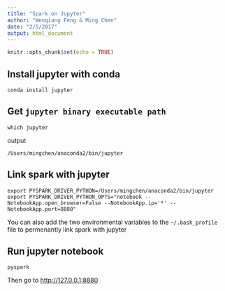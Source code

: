 ```yaml
---
title: "Spark on Jupyter"
author: "Wenqiang Feng & Ming Chen"
date: "2/5/2017"
output: html_document
---
```


```r
knitr::opts_chunk$set(echo = TRUE)
```

## Install jupyter with conda

```
conda install jupyter
```

## Get `jupyter binary executable path`

```
which jupyter
```

output

```
/Users/mingchen/anaconda2/bin/jupyter
```

## Link spark with jupyter

```
export PYSPARK_DRIVER_PYTHON=/Users/mingchen/anaconda2/bin/jupyter
export PYSPARK_DRIVER_PYTHON_OPTS="notebook --NotebookApp.open_browser=False --NotebookApp.ip='*' --NotebookApp.port=8880"
```

You can also add the two environmental variables to the `~/.bash_profile` file to permenantly link spark with jupyter

## Run jupyter notebook

```
pyspark
```

Then go to [http://127.0.0.1:8880](http://127.0.0.1:8880)

